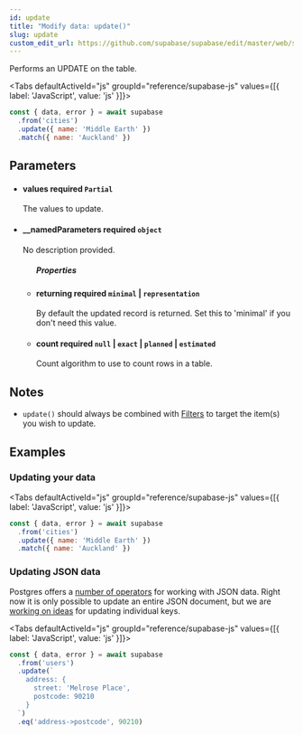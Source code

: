 ```yaml
---
id: update
title: "Modify data: update()"
slug: update
custom_edit_url: https://github.com/supabase/supabase/edit/master/web/spec/supabase.yml
---
```


Performs an UPDATE on the table.

<Tabs
  defaultActiveId="js"
  groupId="reference/supabase-js"
  values={[{ label: 'JavaScript', value: 'js' }]}>

<TabsPanel id="js" label="js">

```js
const { data, error } = await supabase
  .from('cities')
  .update({ name: 'Middle Earth' })
  .match({ name: 'Auckland' })
```


</TabsPanel>

</Tabs>

## Parameters


<ul className="method-list-group">
  
<li className="method-list-item">
  <h4 className="method-list-item-label">
    <span className="method-list-item-label-name">
      values
    </span>
    <span className="method-list-item-label-badge required">
      required
    </span>
    <span className="method-list-item-validation">
      <code>Partial</code>
    </span>
  </h4>
  <div class="method-list-item-description">

The values to update.

  </div>
  
</li>


<li className="method-list-item">
  <h4 className="method-list-item-label">
    <span className="method-list-item-label-name">
      __namedParameters
    </span>
    <span className="method-list-item-label-badge required">
      required
    </span>
    <span className="method-list-item-validation">
      <code>object</code>
    </span>
  </h4>
  <div class="method-list-item-description">

No description provided. 

  </div>
  
<ul className="method-list-group">
  <h5 class="method-list-title method-list-title-isChild expanded">Properties</h5>

<li className="method-list-item">
  <h4 className="method-list-item-label">
    <span className="method-list-item-label-name">
      returning
    </span>
    <span className="method-list-item-label-badge required">
      required
    </span>
    <span className="method-list-item-validation">
      <code>minimal</code> | <code>representation</code>
    </span>
  </h4>
  <div class="method-list-item-description">

By default the updated record is returned. Set this to 'minimal' if you don't need this value.

  </div>
  
</li>


<li className="method-list-item">
  <h4 className="method-list-item-label">
    <span className="method-list-item-label-name">
      count
    </span>
    <span className="method-list-item-label-badge required">
      required
    </span>
    <span className="method-list-item-validation">
      <code>null</code> | <code>exact</code> | <code>planned</code> | <code>estimated</code>
    </span>
  </h4>
  <div class="method-list-item-description">

Count algorithm to use to count rows in a table.

  </div>
  
</li>

</ul>

</li>

</ul>


## Notes

- `update()` should always be combined with [Filters](/docs/reference/javascript/using-filters) to target the item(s) you wish to update.










## Examples

### Updating your data



<Tabs
  defaultActiveId="js"
  groupId="reference/supabase-js"
  values={[{ label: 'JavaScript', value: 'js' }]}>

<TabsPanel id="js" label="js">

```js
const { data, error } = await supabase
  .from('cities')
  .update({ name: 'Middle Earth' })
  .match({ name: 'Auckland' })
```


</TabsPanel>

</Tabs>

### Updating JSON data

Postgres offers a 
[number of operators](https://www.postgresql.org/docs/current/functions-json.html) 
for working with JSON data. Right now it is only possible to update an entire JSON document, 
but we are [working on ideas](https://github.com/PostgREST/postgrest/issues/465) for updating individual keys.


<Tabs
  defaultActiveId="js"
  groupId="reference/supabase-js"
  values={[{ label: 'JavaScript', value: 'js' }]}>

<TabsPanel id="js" label="js">

```js
const { data, error } = await supabase
  .from('users')
  .update(`
    address: { 
      street: 'Melrose Place',
      postcode: 90210
    }
  `)
  .eq('address->postcode', 90210)
```


</TabsPanel>

</Tabs>

